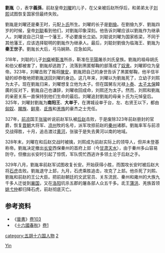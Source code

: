 {{Otheruses|劉胤}}
{{noteTA
|T=zh-hans:刘胤 (前赵); zh-hant:劉胤 (前趙);
|1=zh-hans:靳准; zh-hant:靳準;
}}
'''劉胤'''（{{bd||？|329年||catIdx=L}}），表字'''義孫'''，前赵皇帝[[刘曜|刘曜]]的儿子，在父亲被后赵所俘后，和弟弟太子[[刘熙|刘熙]]试图恢复国家但最终失败。

劉胤是刘曜还是秦王时，元配[[卜王妃|卜氏]]所生。刘曜的长子是[[劉儉|劉儉]]。在劉儉九岁、劉胤四岁的时候，皇帝[[刘聪|刘聪]]看到他们，对劉胤印象深刻。他告诉刘曜应该以劉胤作为继承人。刘曜说自己只是一个藩王，不必要废长立幼。刘聪说刘曜为国家栋梁，不同于其他藩王，应该选择聪明的劉胤作为继承人。最后，刘聪封劉儉为临海王、劉胤为'''秦王世子'''。劉胤长大后，弓马娴熟、应急如风。

318年，刘聪的儿子[[刘粲|刘粲]]被[[靳准|靳准]]所杀，靳准在[[平陽|平陽]]屠杀刘氏皇族。劉胤的祖母胡氏和伯父都被害了，劉胤却逃跑了，流落到黑匿郁鞠的部落成了[[奴隶|奴隶]]。刘曜即位为皇帝。323年，刘曜击败了叛将[[陳安_(晉朝)|陳安]]，劉胤把自己的身世告诉了黑匿郁鞠，他半信半疑的却恭敬地把劉胤送回刘曜的身边。这几年来，刘曜以为劉胤死了，立幼子刘熙为太子。现在劉胤归来，刘曜想复立他为太子。但在国舅左光禄[[卜泰|卜泰]]、[[太子太保|太子太保]]韓廣的反对下，劉胤自己也谦辞，刘曜收回成命，刘熙还为太子。然而，刘熙和劉胤的亲密关系一直保持到他们生命的最后。刘曜追封劉胤的母亲卜氏为元悼皇后。325年，刘曜封劉胤为'''南阳王'''、'''大单于'''，在渭城设单于台，左、右贤王以下，都由[[匈奴|匈奴]]、[[羯族|羯族]]、[[鲜卑|鲜卑]]、[[氐族|氐族]]和[[羌族|羌族]]的豪杰之士充任。

327年，[[前凉|前凉]]国王[[张骏_(十六国)|张骏]]听说前赵军队被[[后赵|后赵]]击败，于是废除323年前赵册封的官爵，恢复[[晋朝|晋朝]]大将军、[[凉州|凉州]]牧的名号，派军攻掠前赵的[[秦州|秦州]]诸郡。劉胤率军与前凉交战得胜，十月，追击渡过[[黄河|黄河]]，张骏于是失去黄河以南的地域。

328年末，刘曜在和后赵交战时被擒，刘熙成为前赵实际上的领导人，但并未登基称帝。劉胤决定撤出[[长安|长安]]西保秦州的首府上邽（今[[甘肃|甘肃]][[天水|天水]]），由于秦州多山容易防守。但撤出长安时引起了惊慌，军队慌忙西逃许多领土沦于后赵之手。

329年八月，劉胤率前赵军试图收复长安。开始获得小胜，而围攻长安时被后赵大将[[石虎|石虎]]击败。劉胤退守上邽，九月，石虎乘胜追击，攻克了上邽。他杀死了刘熙、劉胤和前赵的王公大臣。把前赵朝廷的文武官员、关东流民、秦州和雍州的大族九千多人迁徙到[[襄国|襄国]]，又在[[洛阳|洛阳]]坑杀五郡的屠各部人众五千多。氐王[[蒲洪|蒲洪]]、羌族首领[[姚弋仲|姚弋仲]]都归降石虎，前赵彻底灭亡。

== 参考资料 ==
*《[[晉書|晉書]]》[[s:晉書/卷103|卷103]]
*《[[十六國春秋|十六國春秋]]》[[s:十六國春秋/卷01|卷1]]

{{Authority control}}
{{DEFAULTSORT:Liu刘}}
[[Category:刘姓|Yin]]
[[category:五胡十六国人物|category:五胡十六国人物]]
[[category:前赵皇子|2]]